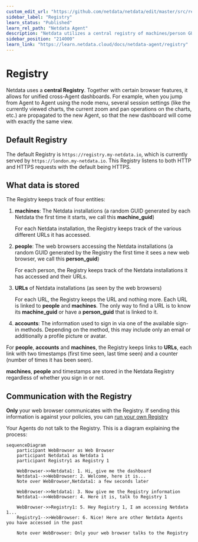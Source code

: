 ```yaml
---
custom_edit_url: "https://github.com/netdata/netdata/edit/master/src/registry/README.md"
sidebar_label: "Registry"
learn_status: "Published"
learn_rel_path: "Netdata Agent"
description: "Netdata utilizes a central registry of machines/person GUIDs, URLs, and opt-in account information to provide unified cross-server dashboards."
sidebar_position: "214000"
learn_link: "https://learn.netdata.cloud/docs/netdata-agent/registry"
---
```


# Registry

Netdata uses a **central Registry**. Together with certain browser features, it allows for unified cross-Agent dashboards. For example, when you jump from Agent to Agent using the node menu, several session settings (like the currently viewed charts, the current zoom and pan operations on the charts, etc.) are propagated to the new Agent, so that the new dashboard will come with exactly the same view.

## Default Registry

The default Registry is `https://registry.my-netdata.io`, which is currently served by `https://london.my-netdata.io`. This Registry listens to both HTTP and HTTPS requests with the default being HTTPS.

## What data is stored

The Registry keeps track of four entities:

1. **machines**: The Netdata installations (a random GUID generated by each Netdata the first time it starts, we call this **machine_guid**)

   For each Netdata installation, the Registry keeps track of the various different URLs it has accessed.

2. **people**: The web browsers accessing the Netdata installations (a random GUID generated by the Registry the first time it sees a new web browser, we call this **person_guid**)

   For each person, the Registry keeps track of the Netdata installations it has accessed and their URLs.

3. **URLs** of Netdata installations (as seen by the web browsers)

   For each URL, the Registry keeps the URL and nothing more. Each URL is linked to **people** and **machines**. The only way to find a URL is to know its **machine_guid** or have a **person_guid** that is linked to it.

4. **accounts**: The information used to sign in via one of the available sign-in methods. Depending on the method, this may include only an email or additionally a profile picture or avatar.

For **people**, **accounts** and **machines**, the Registry keeps links to **URLs**, each link with two timestamps (first time seen, last time seen) and a counter (number of times it has been seen).

**machines**, **people** and timestamps are stored in the Netdata Registry regardless of whether you sign in or not.

## Communication with the Registry

**Only** your web browser communicates with the Registry. If sending this information is against your policies, you can [run your own Registry](/src/registry/CONFIGURATION.md)

Your Agents do not talk to the Registry. This is a diagram explaining the process:

```mermaid
sequenceDiagram
    participant WebBrowser as Web Browser
    participant Netdata1 as Netdata 1
    participant Registry1 as Registry 1

    WebBrowser->>Netdata1: 1. Hi, give me the dashboard
    Netdata1-->>WebBrowser: 2. Welcome, here it is...
    Note over WebBrowser,Netdata1: a few seconds later

    WebBrowser->>Netdata1: 3. Now give me the Registry information
    Netdata1-->>WebBrowser: 4. Here it is, talk to Registry 1

    WebBrowser->>Registry1: 5. Hey Registry 1, I am accessing Netdata 1...
    Registry1-->>WebBrowser: 6. Nice! Here are other Netdata Agents you have accessed in the past

    Note over WebBrowser: Only your web browser talks to the Registry
```

